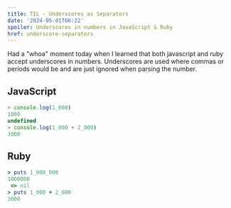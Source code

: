 ```yaml
---
title: TIL - Underscores as Separators
date: '2024-05-01T06:22'
spoiler: Underscores in numbers in JavaScript & Ruby
href: underscore-separators
---
```

Had a "whoa" moment today when I learned that both javascript and ruby accept underscores in numbers. Underscores are used where commas or periods would be and are just ignored when parsing the number.
## JavaScript 
```js
> console.log(1_000)
1000
undefined
> console.log(1_000 + 2_000)
3000
```
## Ruby
```rb
> puts 1_000_000
1000000
 => nil
> puts 1_000 + 2_000
3000
```
